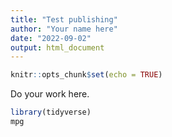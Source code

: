 ```yaml
---
title: "Test publishing"
author: "Your name here"
date: "2022-09-02"
output: html_document
---
```


```r
knitr::opts_chunk$set(echo = TRUE)
```

Do your work here.

```r
library(tidyverse)
mpg
```

